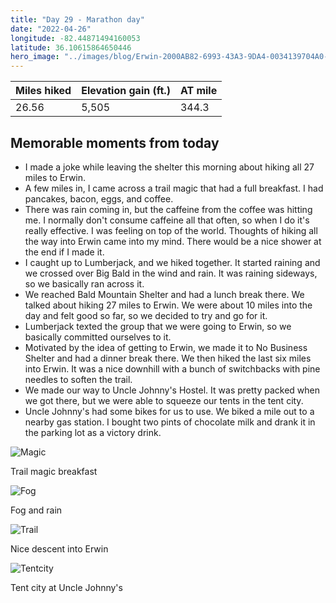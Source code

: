 ```yaml
---
title: "Day 29 - Marathon day"
date: "2022-04-26"
longitude: -82.44871494160053
latitude: 36.10615864650446
hero_image: "../images/blog/Erwin-2000AB82-6993-43A3-9DA4-0034139704A0-20220426215546.png"
---
```


| Miles hiked | Elevation gain (ft.) | AT mile |
| ----------- | -------------- | -------- |
| 26.56 | 5,505 | 344.3 |

## Memorable moments from today
- I made a joke while leaving the shelter this morning about hiking all 27 miles to Erwin.
- A few miles in, I came across a trail magic that had a full breakfast. I had pancakes, bacon, eggs, and coffee.
- There was rain coming in, but the caffeine from the coffee was hitting me. I normally don't consume caffeine all that often, so when I do it's really effective. I was feeling on top of the world. Thoughts of hiking all the way into Erwin came into my mind. There would be a nice shower at the end if I made it.
- I caught up to Lumberjack, and we hiked together. It started raining and we crossed over Big Bald in the wind and rain. It was raining sideways, so we basically ran across it.
- We reached Bald Mountain Shelter and had a lunch break there. We talked about hiking 27 miles to Erwin. We were about 10 miles into the day and felt good so far, so we decided to try and go for it.
- Lumberjack texted the group that we were going to Erwin, so we basically committed ourselves to it.
- Motivated by the idea of getting to Erwin, we made it to No Business Shelter and had a dinner break there. We then hiked the last six miles into Erwin. It was a nice downhill with a bunch of switchbacks with pine needles to soften the trail.
- We made our way to Uncle Johnny's Hostel. It was pretty packed when we got there, but we were able to squeeze our tents in the tent city. 
- Uncle Johnny's had some bikes for us to use. We biked a mile out to a nearby gas station. I bought two pints of chocolate milk and drank it in the parking lot as a victory drink.

![Magic](../images/blog/Magic-2000AB82-6993-43A3-9DA4-0034139704A0-20220504183538.png)

<figcaption>Trail magic breakfast</figcaption>

![Fog](../images/blog/Fog-2000AB82-6993-43A3-9DA4-0034139704A0-20220504183547.png)

<figcaption>Fog and rain</figcaption>

![Trail](../images/blog/Trail-2000AB82-6993-43A3-9DA4-0034139704A0-20220504183559.png)

<figcaption>Nice descent into Erwin</figcaption>

![Tentcity](../images/blog/Tentcity-2000AB82-6993-43A3-9DA4-0034139704A0-20220504183610.png)

<figcaption>Tent city at Uncle Johnny's</figcaption>
